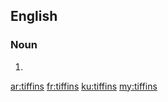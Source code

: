 ==English==

===Noun===
{{head|en}}

# {{plural of|tiffin}}

[[ar:tiffins]]
[[fr:tiffins]]
[[ku:tiffins]]
[[my:tiffins]]